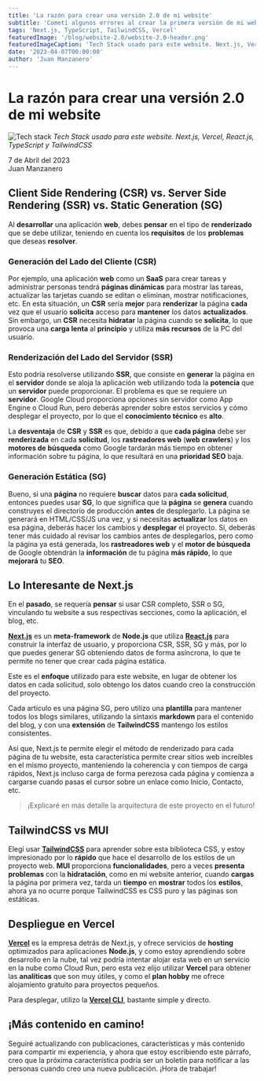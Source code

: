 ```yaml
---
title: 'La razón para crear una versión 2.0 de mi website'
subtitle: 'Cometí algunos errores al crear la primera versión de mi website, aquí compartiré lo que he aprendido.'
tags: 'Next.js, TypeScript, TailwindCSS, Vercel'
featuredImage: '/blog/website-2.0/website-2.0-header.png'
featuredImageCaption: 'Tech Stack usado para este website. Next.js, Vercel, React.js, TypeScript y TailwindCSS'
date: '2023-04-07T00:00:00'
author: 'Juan Manzanero'
---
```



# La razón para crear una versión 2.0 de mi website

![Tech stack](/blog/website-2.0/website-2.0-header.png)
_Tech Stack usado para este website. Next.js, Vercel, React.js, TypeScript y TailwindCSS_

<div className='flex flex-col gap-2'>
  <div className='flex items-end gap-2'>
    <DateIcon size='1.5rem' />
    <span>7 de Abril del 2023</span>
  </div>

  <div className='flex items-end gap-2'>
    <PersonIcon size='1.5rem' />
    <span>Juan Manzanero</span>
  </div>
</div>

## Client Side Rendering (CSR) vs. Server Side Rendering (SSR) vs. Static Generation (SG)

Al **desarrollar** una aplicación **web**, debes **pensar** en el tipo de **renderizado** que se debe utilizar, teniendo en cuenta los **requisitos** de los **problemas** que deseas **resolver**.

### Generación del Lado del Cliente (CSR)

Por ejemplo, una aplicación **web** como un **SaaS** para crear tareas y administrar personas tendrá **páginas dinámicas** para mostrar las tareas, actualizar las tarjetas cuando se editan o eliminan, mostrar notificaciones, etc. En esta situación, un **CSR** sería **mejor** para **renderizar** la página **cada** vez que el usuario **solicita** acceso para **mantener** los datos **actualizados**. Sin embargo, un **CSR** necesita **hidratar** la página cuando se **solicita**, lo que provoca una **carga lenta** al **principio** y utiliza **más recursos** de la PC del usuario.

### Renderización del Lado del Servidor (SSR)

Esto podría resolverse utilizando **SSR**, que consiste en **generar** la página en el **servidor** donde se aloja la aplicación web utilizando toda la **potencia** que un **servidor** puede proporcionar. El problema es que se requiere un **servidor**. Google Cloud proporciona opciones sin servidor como App Engine o Cloud Run, pero deberás aprender sobre estos servicios y cómo desplegar el
proyecto, por lo que el **conocimiento técnico** es **alto**.

La **desventaja** de **CSR** y **SSR** es que, debido a que **cada página** debe ser **renderizada** en cada **solicitud**, los **rastreadores web** (**web crawlers**) y los **motores de búsqueda** como Google tardarán más tiempo en obtener información sobre tu página, lo que resultará en una **prioridad SEO** baja.

### Generación Estática (SG)

Bueno, si una **página** no requiere **buscar** datos para **cada solicitud**, entonces puedes usar **SG**, lo que significa que la **página** se **genera** cuando construyes el directorio de producción **antes** de desplegarlo. La página se generará en HTML/CSS/JS una vez, y si necesitas **actualizar** los datos en esa página, deberás hacer los cambios y **desplegar** el proyecto. Sí, deberás tener más cuidado al revisar los cambios antes de desplegarlos, pero como la página ya está generada, los **rastreadores web** y el **motor de búsqueda** de Google obtendrán la **información** de tu página **más rápido**, lo que **mejorará** tu **SEO**.

## Lo Interesante de Next.js

En el **pasado**, se requería **pensar** si usar CSR completo, SSR o SG, vinculando tu website a sus respectivas secciones, como la aplicación, el blog, etc.

**[Next.js](https://nextjs.org/)** es un **meta-framework** de **Node.js** que utiliza **[React.js](https://react.dev/)** para construir la interfaz de usuario, y proporciona CSR, SSR, SG y más, por lo que puedes generar SG obteniendo datos de forma asíncrona, lo que te permite no tener que crear cada página estática.

Este es el **enfoque** utilizado para este website, en lugar de obtener los datos en cada solicitud, solo obtengo los datos cuando creo la construcción del proyecto.

Cada artículo es una página SG, pero utilizo una **plantilla** para mantener todos los blogs similares, utilizando la sintaxis **markdown** para el contenido del blog, y con una **extensión** de **TailwindCSS** mantengo los estilos consistentes.

Así que, Next.js te permite elegir el método de renderizado para cada página de tu website, esta característica permite crear sitios web increíbles en el mismo proyecto, manteniendo la coherencia y con tiempos de carga rápidos, Next.js incluso carga de forma perezosa cada página y comienza a cargarse cuando pasas el cursor sobre un enlace como Inicio, Contacto, etc.

> ¡Explicaré en más detalle la arquitectura de este proyecto en el futuro!

## **TailwindCSS vs MUI**

Elegí usar **[TailwindCSS](https://tailwindcss.com/)** para aprender sobre esta biblioteca CSS, y estoy impresionado por lo **rápido** que hace el desarrollo de los estilos de un proyecto web. **MUI** proporciona **funcionalidades**, pero a veces **presenta problemas** con la **hidratación**, como en mi website anterior, cuando **cargas** la página por primera vez, tarda un **tiempo** en **mostrar** todos los **estilos**, ahora ya no ocurre porque TailwindCSS es CSS puro y las páginas son estáticas.

## Despliegue en Vercel

**[Vercel](https://vercel.com/)** es la empresa detrás de Next.js, y ofrece servicios de **hosting** optimizados para aplicaciones **Node.js**, y como estoy aprendiendo sobre desarrollo en la nube, tal vez podría intentar alojar esta web en un servicio en la nube como Cloud Run, pero esta vez elijo utilizar **Vercel** para obtener las **analíticas** que son muy útiles, y como el **plan hobby** me ofrece alojamiento gratuito para proyectos pequeños.

Para desplegar, utilizo la **[Vercel CLI](https://vercel.com/docs/cli)**, bastante simple y directo.

## ¡Más contenido en camino!

Seguiré actualizando con publicaciones, características y más contenido para compartir mi experiencia, y ahora que estoy escribiendo este párrafo, creo que la próxima característica podría ser un boletín para notificar a las personas cuando creo una nueva publicación. ¡Hora de trabajar!
